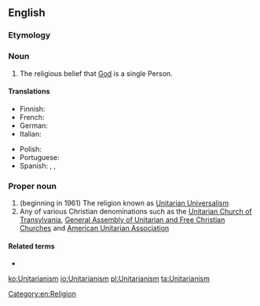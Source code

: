 {{also|unitarianism}}
==English==
{{wikipedia}}

===Etymology===
{{suffix|Unitarian|ism|lang=en}}

===Noun===
{{en-noun|-}}

# The religious belief that [[God]] is a single Person.

====Translations====
{{trans-top|the religious belief that God is a single person}}
* Finnish: {{t|fi|unitarianismi}}
* French: {{t+|fr|unitarisme|m}}
* German: {{t|de|Unitarismus|m}}
* Italian: {{t|it|unitarianismo|m}}
{{trans-mid}}
* Polish: {{t|pl|unitarianizm|m}}
* Portuguese: {{t|pt|unitarismo|m}}
* Spanish: {{qualifier|often political, related to the Partido Unitario in Argentina}} {{t+|es|unitarismo|m}}, {{qualifier|usually only religious}} {{t|es|unitarianismo|m}},
{{trans-bottom}}

===Proper noun===
{{en-proper noun}}

# (beginning in 1961) The religion known as [[Unitarian Universalism]]
# Any of various Christian denominations such as the [[w:Unitarian Church of Transylvania|Unitarian Church of Transylvania]], [[w:General Assembly of Unitarian and Free Christian Churches|General Assembly of Unitarian and Free Christian Churches]] and [[w:American Unitarian Association|American Unitarian Association]]

====Related terms====
* {{l|en|unitarianism}}

[[Category:en:Religion]]

[[ko:Unitarianism]]
[[io:Unitarianism]]
[[pl:Unitarianism]]
[[ta:Unitarianism]]